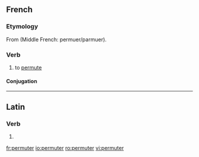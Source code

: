 ==French==

===Etymology===
From {{etyl|la|fr}} {{term|permuto|permūtō|transform; exchange|lang=la}} (Middle French: permuer/parmuer).

===Verb===
{{fr-verb}}

# to [[permute]]

====Conjugation====
{{fr-conj-er|permut|avoir}}

----

==Latin==

===Verb===
{{la-verb-form|permūter}}

# {{conjugation of|permuto|permūtō|1|s|pres|pass|sub|lang=la}}

[[fr:permuter]]
[[io:permuter]]
[[ro:permuter]]
[[vi:permuter]]